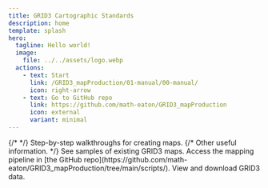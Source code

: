 ```yaml
---
title: GRID3 Cartographic Standards
description: home
template: splash
hero:
  tagline: Hello world!
  image:
    file: ../../assets/logo.webp
  actions:
    - text: Start
      link: /GRID3_mapProduction/01-manual/00-manual/
      icon: right-arrow
    - text: Go to GitHub repo
      link: https://github.com/math-eaton/GRID3_mapProduction
      icon: external
      variant: minimal
---
```



<CardGrid stagger>
	{/* <LinkCard title="Read the docs." href="/guides/00-guides" /> */}
	<Card title="Manual" icon="open-book">
		Step-by-step walkthroughs for creating maps.
	</Card>
	{/* <Card title="Appendix" icon="open-book">
		Other useful information.
	</Card> */}
		<Card title="Map gallery" icon="pencil">
		See samples of existing GRID3 maps.
	</Card>
	<Card title="Codebase" icon="setting">
		Access the mapping pipeline in [the GitHub repo](https://github.com/math-eaton/GRID3_mapProduction/tree/main/scripts/).
	</Card>
		<Card title="GRID3 data hub" icon="add-document">
		View and download GRID3 data.
	</Card>
</CardGrid>